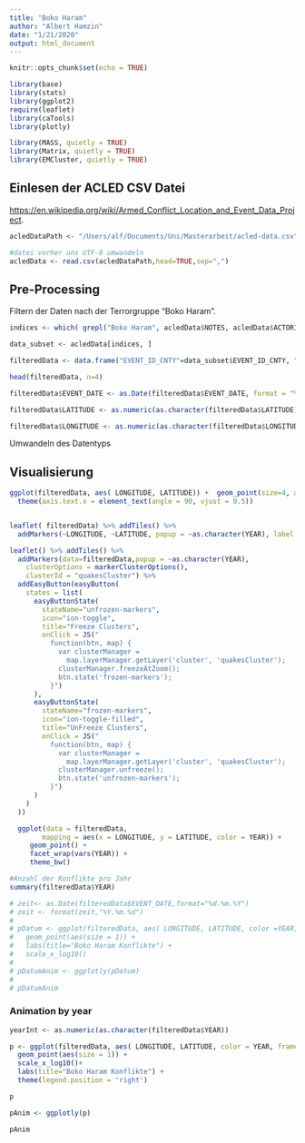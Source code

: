 ```yaml
---
title: "Boko Haram"
author: "Albert Hamzin"
date: "1/21/2020"
output: html_document
---
```


```r
knitr::opts_chunk$set(echo = TRUE)
```


```r
library(base)
library(stats)
library(ggplot2)
require(leaflet)
library(caTools)
library(plotly)

library(MASS, quietly = TRUE)
library(Matrix, quietly = TRUE)
library(EMCluster, quietly = TRUE)
```




## Einlesen der ACLED CSV Datei

 <https://en.wikipedia.org/wiki/Armed_Conflict_Location_and_Event_Data_Project>.


```r

acledDataPath <- "/Users/alf/Documents/Uni/Masterarbeit/acled-data.csv"

#datei vorher uns UTF-8 umwandeln
acledData <- read.csv(acledDataPath,head=TRUE,sep=",")


```




## Pre-Processing

Filtern der Daten nach der Terrorgruppe "Boko Haram".

```r

indices <- which( grepl("Boko Haram", acledData$NOTES, acledData$ACTOR1, acledData$ACTOR2))

data_subset <- acledData[indices, ]

filteredData <- data.frame("EVENT_ID_CNTY"=data_subset$EVENT_ID_CNTY, "EVENT_DATE"=data_subset$EVENT_DATE, "YEAR"=as.factor(data_subset$YEAR) ,"LATITUDE"=data_subset$LATITUDE, "LONGITUDE"=data_subset$LONGITUDE) 

head(filteredData, n=4)

```



```r

filteredData$EVENT_DATE <- as.Date(filteredData$EVENT_DATE, format = "%d/%m/%Y")

filteredData$LATITUDE <- as.numeric(as.character(filteredData$LATITUDE))

filteredData$LONGITUDE <- as.numeric(as.character(filteredData$LONGITUDE))


```
Umwandeln des Datentyps


## Visualisierung


```r

ggplot(filteredData, aes( LONGITUDE, LATITUDE)) +  geom_point(size=4, alpha = 0.3, aes(color = YEAR))+
  theme(axis.text.x = element_text(angle = 90, vjust = 0.5)) 



```


```r

leaflet( filteredData) %>% addTiles() %>%
  addMarkers(~LONGITUDE, ~LATITUDE, popup = ~as.character(YEAR), label = ~as.character(YEAR))

```

```r





leaflet() %>% addTiles() %>%
  addMarkers(data=filteredData,popup = ~as.character(YEAR),
    clusterOptions = markerClusterOptions(),
    clusterId = "quakesCluster") %>%
  addEasyButton(easyButton(
    states = list(
      easyButtonState(
        stateName="unfrozen-markers",
        icon="ion-toggle",
        title="Freeze Clusters",
        onClick = JS("
          function(btn, map) {
            var clusterManager =
              map.layerManager.getLayer('cluster', 'quakesCluster');
            clusterManager.freezeAtZoom();
            btn.state('frozen-markers');
          }")
      ),
      easyButtonState(
        stateName="frozen-markers",
        icon="ion-toggle-filled",
        title="UnFreeze Clusters",
        onClick = JS("
          function(btn, map) {
            var clusterManager =
              map.layerManager.getLayer('cluster', 'quakesCluster');
            clusterManager.unfreeze();
            btn.state('unfrozen-markers');
          }")
      )
    )
  ))

```



```r


  ggplot(data = filteredData, 
        mapping = aes(x = LONGITUDE, y = LATITUDE, color = YEAR)) +
     geom_point() +
     facet_wrap(vars(YEAR)) +
     theme_bw()

#Anzahl der Konflikte pro Jahr
summary(filteredData$YEAR)

```




```r

# zeit<- as.Date(filteredData$EVENT_DATE,format="%d.%m.%Y")
# zeit <- format(zeit,"%Y.%m.%d")
# 
# pDatum <- ggplot(filteredData, aes( LONGITUDE, LATITUDE, color =YEAR, frame = zeit  )) +
#   geom_point(aes(size = 1)) +
#   labs(title="Boko Haram Konflikte") +
#   scale_x_log10()
# 
# pDatumAnim <- ggplotly(pDatum)
# 
# pDatumAnim

```





### Animation by year

```r

yearInt <- as.numeric(as.character(filteredData$YEAR))

p <- ggplot(filteredData, aes( LONGITUDE, LATITUDE, color = YEAR, frame = yearInt)) +
  geom_point(aes(size = 1)) +
  scale_x_log10()+
  labs(title="Boko Haram Konflikte") +
  theme(legend.position = 'right')

p

```



```r



pAnim <- ggplotly(p)

pAnim

```






